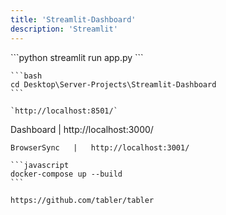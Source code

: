 ```yaml
---
title: 'Streamlit-Dashboard'
description: 'Streamlit'
---
```


<AccordionGroup>
  <Accordion title="Streamlit-Dashboard" defaultOpen={false}>
    ```python
    streamlit run app.py
    ```

    ```bash
    cd Desktop\Server-Projects\Streamlit-Dashboard
    ```

    `http://localhost:8501/`




  </Accordion>

  <Accordion title="Tabler" defaultOpen={false}>
    Dashboard   |   http://localhost:3000/

    BrowserSync   |   http://localhost:3001/

    ```javascript
    docker-compose up --build
    ```

    https://github.com/tabler/tabler
  </Accordion>
</AccordionGroup>